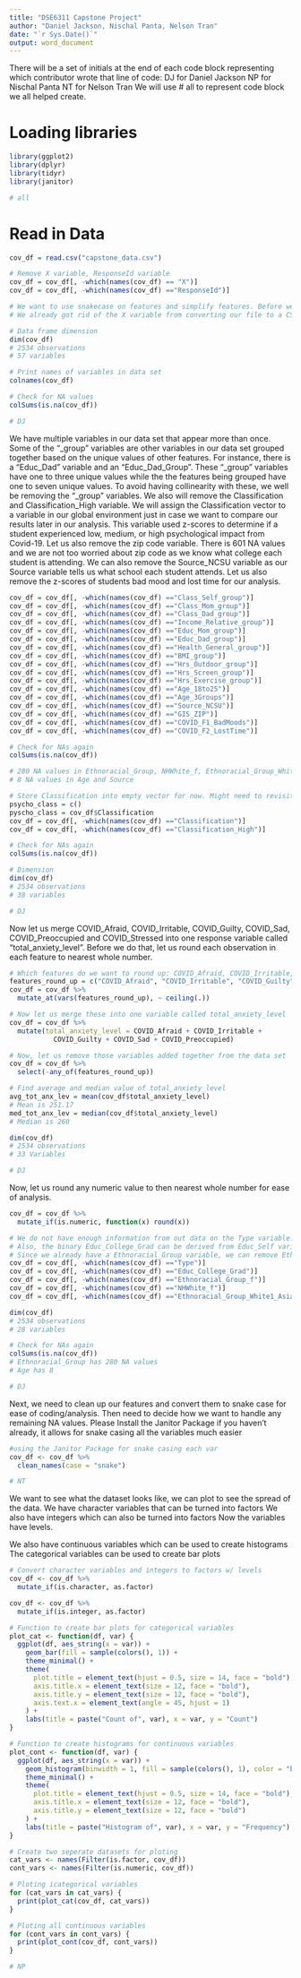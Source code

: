 ```yaml
---
title: "DSE6311 Capstone Project"
author: "Daniel Jackson, Nischal Panta, Nelson Tran"
date: "`r Sys.Date()`"
output: word_document
---
```


There will be a set of initials at the end of each code block representing which contributor wrote that line of code:
DJ for Daniel Jackson
NP for Nischal Panta
NT for Nelson Tran
We will use # all to represent code block we all helped create.

# Loading libraries 
```r
library(ggplot2)
library(dplyr)
library(tidyr)
library(janitor)

# all
```


# Read in Data
```r
cov_df = read.csv("capstone_data.csv")

# Remove X variable, ResponseId variable
cov_df = cov_df[, -which(names(cov_df) == "X")]
cov_df = cov_df[, -which(names(cov_df) =="ResponseId")]

# We want to use snakecase on features and simplify features. Before we do that, we need to figure out what features we want to keep and what ones we want to get rid of.
# We already got rid of the X variable from converting our file to a CSV and the ResponseID.

# Data frame dimension
dim(cov_df)
# 2534 observations
# 57 variables

# Print names of variables in data set
colnames(cov_df)

# Check for NA values
colSums(is.na(cov_df))

# DJ
```


We have multiple variables in our data set that appear more than once. Some of the "_group" variables are other variables in our data set grouped together based on the unique values of other features. For instance, there is a "Educ_Dad" variable and an "Educ_Dad_Group". These "_group" variables have one to three unique values while the the features being grouped have one to seven unique values. To avoid having collinearity with these, we well be removing the "_group" variables.
We also will remove the Classification and Classification_High variable. We will assign the Classification vector to a variable in our global environment just in case we want to compare our results later in our analysis. This variable used z-scores to determine if a student experienced low, medium, or high psychological impact from Covid-19.
Let us also remove the zip code variable. There is 601 NA values and we are not too worried about zip code as we know what college each student is attending.
We can also remove the Source_NCSU variable as our Source variable tells us what school each student attends.
Let us also remove the z-scores of students bad mood and lost time for our analysis.
```r
cov_df = cov_df[, -which(names(cov_df) =="Class_Self_group")]
cov_df = cov_df[, -which(names(cov_df) =="Class_Mom_group")]
cov_df = cov_df[, -which(names(cov_df) =="Class_Dad_group")]
cov_df = cov_df[, -which(names(cov_df) =="Income_Relative_group")]
cov_df = cov_df[, -which(names(cov_df) =="Educ_Mom_group")]
cov_df = cov_df[, -which(names(cov_df) =="Educ_Dad_group")]
cov_df = cov_df[, -which(names(cov_df) =="Health_General_group")]
cov_df = cov_df[, -which(names(cov_df) =="BMI_group")]
cov_df = cov_df[, -which(names(cov_df) =="Hrs_Outdoor_group")]
cov_df = cov_df[, -which(names(cov_df) =="Hrs_Screen_group")]
cov_df = cov_df[, -which(names(cov_df) =="Hrs_Exercise_group")]
cov_df = cov_df[, -which(names(cov_df) =="Age_18to25")]
cov_df = cov_df[, -which(names(cov_df) =="Age_3Groups")]
cov_df = cov_df[, -which(names(cov_df) =="Source_NCSU")]
cov_df = cov_df[, -which(names(cov_df) =="GIS_ZIP")]
cov_df = cov_df[, -which(names(cov_df) =="COVID_F1_BadMoods")]
cov_df = cov_df[, -which(names(cov_df) =="COVID_F2_LostTime")]

# Check for NAs again
colSums(is.na(cov_df))

# 280 NA values in Ethnoracial_Group, NHWhite_f, Ethnoracial_Group_White1_Asian2 
# 8 NA values in Age and Source

# Store Classification into empty vector for now. Might need to revisit this later and re-read in data if remove any observations. And then remove Classification and Classification_High
psycho_class = c()
pyscho_class = cov_df$Classification
cov_df = cov_df[, -which(names(cov_df) =="Classification")]
cov_df = cov_df[, -which(names(cov_df) =="Classification_High")]

# Check for NAs again
colSums(is.na(cov_df))

# Dimension
dim(cov_df)
# 2534 observations
# 38 variables

# DJ
```


Now let us merge COVID_Afraid, COVID_Irritable, COVID_Guilty, COVID_Sad, COVID_Preoccupied and COVID_Stressed into one response variable called "total_anxiety_level". Before we do that, let us round each observation in each feature to nearest whole number.
```r
# Which features do we want to round up: COVID_Afraid, COVID_Irritable, COVID_Guilty, COVID_Sad, COVID_Preoccupied and COVID_Stressed
features_round_up = c("COVID_Afraid", "COVID_Irritable", "COVID_Guilty", "COVID_Sad", "COVID_Preoccupied", "COVID_Stressed")
cov_df = cov_df %>%
  mutate_at(vars(features_round_up), ~ ceiling(.))

# Now let us merge these into one variable called total_anxiety_level
cov_df = cov_df %>%
  mutate(total_anxiety_level = COVID_Afraid + COVID_Irritable + 
           COVID_Guilty + COVID_Sad + COVID_Preoccupied)

# Now, let us remove those variables added together from the data set
cov_df = cov_df %>%
  select(-any_of(features_round_up))

# Find average and median value of total_anxiety_level
avg_tot_anx_lev = mean(cov_df$total_anxiety_level)
# Mean is 251.17
med_tot_anx_lev = median(cov_df$total_anxiety_level)
# Median is 260

dim(cov_df)
# 2534 observations
# 33 Variables

# DJ
```

Now, let us round any numeric value to then nearest whole number for ease of analysis.
```r
cov_df = cov_df %>%
  mutate_if(is.numeric, function(x) round(x))

# We do not have enough information from out data on the Type variable. Let us remove that.
# Also, the binary Educ_College_Grad can be derived from Educ_Self variable. Let us remove that as well.
# Since we already have a Ethnoracial_Group variable, we can remove Ethnoracial_Group_f, NHWhite_f and Ethnoracial_Group_White1_Asian2 
cov_df = cov_df[, -which(names(cov_df) =="Type")]
cov_df = cov_df[, -which(names(cov_df) =="Educ_College_Grad")]
cov_df = cov_df[, -which(names(cov_df) =="Ethnoracial_Group_f")]
cov_df = cov_df[, -which(names(cov_df) =="NHWhite_f")]
cov_df = cov_df[, -which(names(cov_df) =="Ethnoracial_Group_White1_Asian2")]

dim(cov_df)
# 2534 observations
# 28 variables

# Check for NAs again
colSums(is.na(cov_df))
# Ethnoracial_Group has 280 NA values
# Age has 8

# DJ
```

Next, we need to clean up our features and convert them to snake case for ease of coding/analysis. Then need to decide how we want to handle any remaining NA values.
Please Install the Janitor Package if you haven't already, it allows for snake casing all the variables much easier
```r
#using the Janitor Package for snake casing each var
cov_df <- cov_df %>%
  clean_names(case = "snake")

# NT
```

We want to see what the dataset looks like, we can plot to see the spread of the data. 
We have character variables that can be turned into factors 
We also have integers which can also be turned into factors
Now the variables have levels.

We also have continuous variables which can be used to create histograms 
The categorical variables can be used to create bar plots
```r
# Convert character variables and integers to factors w/ levels
cov_df <- cov_df %>% 
  mutate_if(is.character, as.factor)

cov_df <- cov_df %>% 
  mutate_if(is.integer, as.factor)

# Function to create bar plots for categorical variables
plot_cat <- function(df, var) {
  ggplot(df, aes_string(x = var)) +
    geom_bar(fill = sample(colors(), 1)) +
    theme_minimal() +
    theme(
      plot.title = element_text(hjust = 0.5, size = 14, face = "bold"),
      axis.title.x = element_text(size = 12, face = "bold"),
      axis.title.y = element_text(size = 12, face = "bold"),
      axis.text.x = element_text(angle = 45, hjust = 1)
    ) +
    labs(title = paste("Count of", var), x = var, y = "Count")
}

# Function to create histograms for continuous variables
plot_cont <- function(df, var) {
  ggplot(df, aes_string(x = var)) +
    geom_histogram(binwidth = 1, fill = sample(colors(), 1), color = "black") +
    theme_minimal() +
    theme(
      plot.title = element_text(hjust = 0.5, size = 14, face = "bold"),
      axis.title.x = element_text(size = 12, face = "bold"),
      axis.title.y = element_text(size = 12, face = "bold")
    ) +
    labs(title = paste("Histogram of", var), x = var, y = "Frequency")
}

# Create two seperate datasets for ploting
cat_vars <- names(Filter(is.factor, cov_df))
cont_vars <- names(Filter(is.numeric, cov_df))

# Ploting icategorical variables
for (cat_vars in cat_vars) {
  print(plot_cat(cov_df, cat_vars))
}

# Ploting all continuous variables
for (cont_vars in cont_vars) {
  print(plot_cont(cov_df, cont_vars))
}

# NP
```
